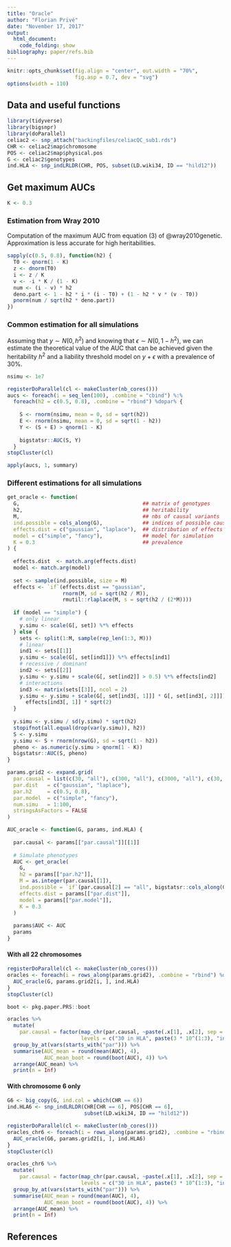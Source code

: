 ```yaml
---
title: "Oracle"
author: "Florian Privé"
date: "November 17, 2017"
output: 
  html_document:
    code_folding: show
bibliography: paper/refs.bib
---
```


```r
knitr::opts_chunk$set(fig.align = "center", out.width = "70%", 
                      fig.asp = 0.7, dev = "svg")
options(width = 110)
```

## Data and useful functions

```r
library(tidyverse)
library(bigsnpr)
library(doParallel)
celiac2 <- snp_attach("backingfiles/celiacQC_sub1.rds")
CHR <- celiac2$map$chromosome
POS <- celiac2$map$physical.pos
G <- celiac2$genotypes
ind.HLA <- snp_indLRLDR(CHR, POS, subset(LD.wiki34, ID == "hild12"))
```


## Get maximum AUCs

```r
K <- 0.3
```


### Estimation from Wray 2010

Computation of the maximum AUC from equation (3) of @wray2010genetic. Approximation is less accurate for high heritabilities.

```r
sapply(c(0.5, 0.8), function(h2) {
  T0 <- qnorm(1 - K)
  z <- dnorm(T0)
  i <- z / K
  v <- -i * K / (1 - K)
  num <- (i - v) * h2
  deno.part <- 1 - h2 * i * (i - T0) + (1 - h2 * v * (v - T0))
  pnorm(num / sqrt(h2 * deno.part))
})
```

### Common estimation for all simulations

Assuming that $y \sim N(0, h^2)$ and knowing that $\epsilon \sim N(0, 1-h^2)$, we can estimate the theoretical value of the AUC that can be achieved given the heritability $h^2$ and a liability threshold model on $y + \epsilon$ with a prevalence of 30%.

```r
nsimu <- 1e7

registerDoParallel(cl <- makeCluster(nb_cores()))
aucs <- foreach(i = seq_len(100), .combine = "cbind") %:%
  foreach(h2 = c(0.5, 0.8), .combine = "rbind") %dopar% {
    
    S <- rnorm(nsimu, mean = 0, sd = sqrt(h2))
    E <- rnorm(nsimu, mean = 0, sd = sqrt(1 - h2))
    Y <- (S + E) > qnorm(1 - K)
    
    bigstatsr::AUC(S, Y)
  }
stopCluster(cl)

apply(aucs, 1, summary)
```


### Different estimations for all simulations

```r
get_oracle <- function(
  G,                                        ## matrix of genotypes
  h2,                                       ## heritability 
  M,                                        ## nbs of causal variants
  ind.possible = cols_along(G),             ## indices of possible causal variants
  effects.dist = c("gaussian", "laplace"),  ## distribution of effects 
  model = c("simple", "fancy"),             ## model for simulation
  K = 0.3                                   ## prevalence
) {
  
  effects.dist  <- match.arg(effects.dist)
  model <- match.arg(model)
  
  set <- sample(ind.possible, size = M)
  effects <- `if`(effects.dist == "gaussian", 
                  rnorm(M, sd = sqrt(h2 / M)),
                  rmutil::rlaplace(M, s = sqrt(h2 / (2*M))))
  
  if (model == "simple") {
    # only linear
    y.simu <- scale(G[, set]) %*% effects
  } else {
    sets <- split(1:M, sample(rep_len(1:3, M)))
    # linear
    ind1 <- sets[[1]]
    y.simu <- scale(G[, set[ind1]]) %*% effects[ind1]
    # recessive / dominant
    ind2 <- sets[[2]]
    y.simu <- y.simu + scale(G[, set[ind2]] > 0.5) %*% effects[ind2]
    # interactions
    ind3 <- matrix(sets[[3]], ncol = 2)
    y.simu <- y.simu + scale(G[, set[ind3[, 1]]] * G[, set[ind3[, 2]]]) %*% 
      effects[ind3[, 1]] * sqrt(2)
  }
  
  y.simu <- y.simu / sd(y.simu) * sqrt(h2)
  stopifnot(all.equal(drop(var(y.simu)), h2))
  S <- y.simu
  y.simu <- S + rnorm(nrow(G), sd = sqrt(1 - h2))
  pheno <- as.numeric(y.simu > qnorm(1 - K))
  bigstatsr::AUC(S, pheno)
}
```

```r
params.grid2 <- expand.grid(
  par.causal = list(c(30, "all"), c(300, "all"), c(3000, "all"), c(30, "HLA")), 
  par.dist   = c("gaussian", "laplace"), 
  par.h2     = c(0.5, 0.8), 
  par.model  = c("simple", "fancy"),
  num.simu   = 1:100,
  stringsAsFactors = FALSE
) 
```

```r
AUC_oracle <- function(G, params, ind.HLA) {
  
  par.causal <- params[["par.causal"]][[1]]
  
  # Simulate phenotypes
  AUC <- get_oracle(
    G,    
    h2 = params[["par.h2"]], 
    M = as.integer(par.causal[1]), 
    ind.possible = `if`(par.causal[2] == "all", bigstatsr::cols_along(G), ind.HLA),
    effects.dist = params[["par.dist"]], 
    model = params[["par.model"]], 
    K = 0.3                 
  )
  
  params$AUC <- AUC
  params
}
```

#### With all 22 chromosomes

```r
registerDoParallel(cl <- makeCluster(nb_cores()))
oracles <- foreach(i = rows_along(params.grid2), .combine = "rbind") %dopar% {
  AUC_oracle(G, params.grid2[i, ], ind.HLA)
}
stopCluster(cl)
```

```r
boot <- pkg.paper.PRS::boot
```


```r
oracles %>% 
  mutate(
    par.causal = factor(map_chr(par.causal, ~paste(.x[1], .x[2], sep = " in ")),
                        levels = c("30 in HLA", paste(3 * 10^(1:3), "in all")))) %>%
  group_by_at(vars(starts_with("par"))) %>%
  summarise(AUC_mean = round(mean(AUC), 4),
            AUC_mean_boot = round(boot(AUC), 4)) %>%
  arrange(AUC_mean) %>%
  print(n = Inf)
```

#### With chromosome 6 only

```r
G6 <- big_copy(G, ind.col = which(CHR == 6))
ind.HLA6 <- snp_indLRLDR(CHR[CHR == 6], POS[CHR == 6], 
                         subset(LD.wiki34, ID == "hild12"))

registerDoParallel(cl <- makeCluster(nb_cores()))
oracles_chr6 <- foreach(i = rows_along(params.grid2), .combine = "rbind") %dopar% {
  AUC_oracle(G6, params.grid2[i, ], ind.HLA6)
}
stopCluster(cl)
```


```r
oracles_chr6 %>% 
  mutate(
    par.causal = factor(map_chr(par.causal, ~paste(.x[1], .x[2], sep = " in ")),
                        levels = c("30 in HLA", paste(3 * 10^(1:3), "in all")))) %>%
  group_by_at(vars(starts_with("par"))) %>%
  summarise(AUC_mean = round(mean(AUC), 4),
            AUC_mean_boot = round(boot(AUC), 4)) %>%
  arrange(AUC_mean) %>%
  print(n = Inf)
```


## References
